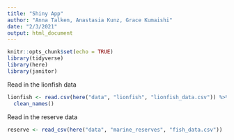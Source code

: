 ```yaml
---
title: "Shiny App"
author: "Anna Talken, Anastasia Kunz, Grace Kumaishi"
date: "2/3/2021"
output: html_document
---
```


```r
knitr::opts_chunk$set(echo = TRUE)
library(tidyverse)
library(here)
library(janitor)
```

Read in the lionfish data
```r
lionfish <- read.csv(here("data", "lionfish", "lionfish_data.csv")) %>% 
  clean_names()
```

Read in the reserve data
```r
reserve <- read_csv(here("data", "marine_reserves", "fish_data.csv"))
```

